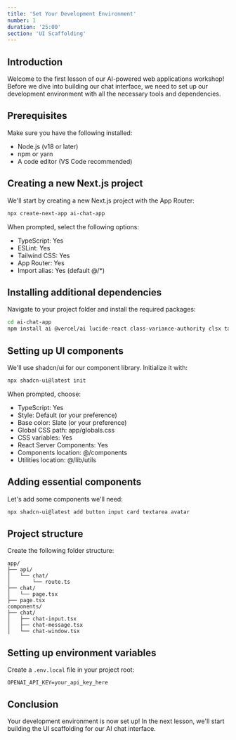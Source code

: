 ```yaml
---
title: 'Set Your Development Environment'
number: 1
duration: '25:00'
section: 'UI Scaffolding'
---
```


## Introduction

Welcome to the first lesson of our AI-powered web applications workshop! Before we dive into building our chat interface, we need to set up our development environment with all the necessary tools and dependencies.

## Prerequisites

Make sure you have the following installed:

- Node.js (v18 or later)
- npm or yarn
- A code editor (VS Code recommended)

## Creating a new Next.js project

We'll start by creating a new Next.js project with the App Router:

```bash
npx create-next-app ai-chat-app
```

When prompted, select the following options:

- TypeScript: Yes
- ESLint: Yes
- Tailwind CSS: Yes
- App Router: Yes
- Import alias: Yes (default @/\*)

## Installing additional dependencies

Navigate to your project folder and install the required packages:

```bash
cd ai-chat-app
npm install ai @vercel/ai lucide-react class-variance-authority clsx tailwind-merge
```

## Setting up UI components

We'll use shadcn/ui for our component library. Initialize it with:

```bash
npx shadcn-ui@latest init
```

When prompted, choose:

- TypeScript: Yes
- Style: Default (or your preference)
- Base color: Slate (or your preference)
- Global CSS path: app/globals.css
- CSS variables: Yes
- React Server Components: Yes
- Components location: @/components
- Utilities location: @/lib/utils

## Adding essential components

Let's add some components we'll need:

```bash
npx shadcn-ui@latest add button input card textarea avatar
```

## Project structure

Create the following folder structure:

```
app/
├── api/
│   └── chat/
│       └── route.ts
├── chat/
│   └── page.tsx
├── page.tsx
components/
├── chat/
│   ├── chat-input.tsx
│   ├── chat-message.tsx
│   └── chat-window.tsx
```

## Setting up environment variables

Create a `.env.local` file in your project root:

```
OPENAI_API_KEY=your_api_key_here
```

## Conclusion

Your development environment is now set up! In the next lesson, we'll start building the UI scaffolding for our AI chat interface.
